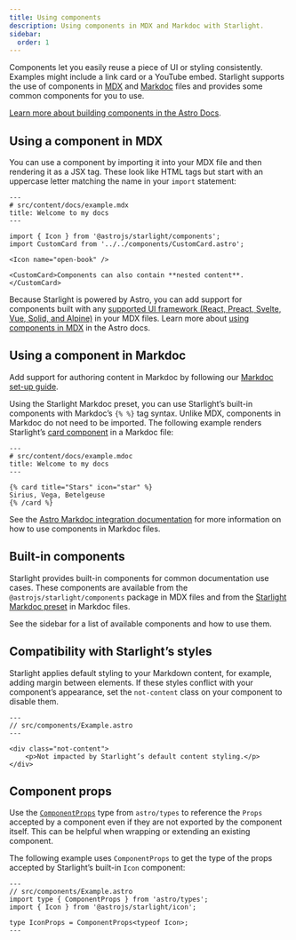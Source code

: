 ```yaml
---
title: Using components
description: Using components in MDX and Markdoc with Starlight.
sidebar:
  order: 1
---
```


Components let you easily reuse a piece of UI or styling consistently.
Examples might include a link card or a YouTube embed.
Starlight supports the use of components in [MDX](https://mdxjs.com/) and [Markdoc](https://markdoc.dev/) files and provides some common components for you to use.

[Learn more about building components in the Astro Docs](https://docs.astro.build/en/basics/astro-components/).

## Using a component in MDX

You can use a component by importing it into your MDX file and then rendering it as a JSX tag.
These look like HTML tags but start with an uppercase letter matching the name in your `import` statement:

```mdx
---
# src/content/docs/example.mdx
title: Welcome to my docs
---

import { Icon } from '@astrojs/starlight/components';
import CustomCard from '../../components/CustomCard.astro';

<Icon name="open-book" />

<CustomCard>Components can also contain **nested content**.</CustomCard>
```

Because Starlight is powered by Astro, you can add support for components built with any [supported UI framework (React, Preact, Svelte, Vue, Solid, and Alpine)](https://docs.astro.build/en/guides/framework-components/) in your MDX files.
Learn more about [using components in MDX](https://docs.astro.build/en/guides/integrations-guide/mdx/#using-components-in-mdx) in the Astro docs.

## Using a component in Markdoc

Add support for authoring content in Markdoc by following our [Markdoc set-up guide](/guides/authoring-content/#markdoc).

Using the Starlight Markdoc preset, you can use Starlight’s built-in components with Markdoc’s `{% %}` tag syntax.
Unlike MDX, components in Markdoc do not need to be imported.
The following example renders Starlight’s [card component](/components/cards/) in a Markdoc file:

```markdoc
---
# src/content/docs/example.mdoc
title: Welcome to my docs
---

{% card title="Stars" icon="star" %}
Sirius, Vega, Betelgeuse
{% /card %}
```

See the [Astro Markdoc integration documentation](https://docs.astro.build/en/guides/integrations-guide/markdoc/#render-components) for more information on how to use components in Markdoc files.

## Built-in components

Starlight provides built-in components for common documentation use cases.
These components are available from the `@astrojs/starlight/components` package in MDX files and from the [Starlight Markdoc preset](/guides/authoring-content/#markdoc) in Markdoc files.

See the sidebar for a list of available components and how to use them.

## Compatibility with Starlight’s styles

Starlight applies default styling to your Markdown content, for example, adding margin between elements.
If these styles conflict with your component’s appearance, set the `not-content` class on your component to disable them.

```astro 'class="not-content"'
---
// src/components/Example.astro
---

<div class="not-content">
	<p>Not impacted by Starlight’s default content styling.</p>
</div>
```

## Component props

Use the [`ComponentProps`](https://docs.astro.build/en/guides/typescript/#componentprops-type) type from `astro/types` to reference the `Props` accepted by a component even if they are not exported by the component itself.
This can be helpful when wrapping or extending an existing component.

The following example uses `ComponentProps` to get the type of the props accepted by Starlight’s built-in `Icon` component:

```astro
---
// src/components/Example.astro
import type { ComponentProps } from 'astro/types';
import { Icon } from '@astrojs/starlight/icon';

type IconProps = ComponentProps<typeof Icon>;
---
```
